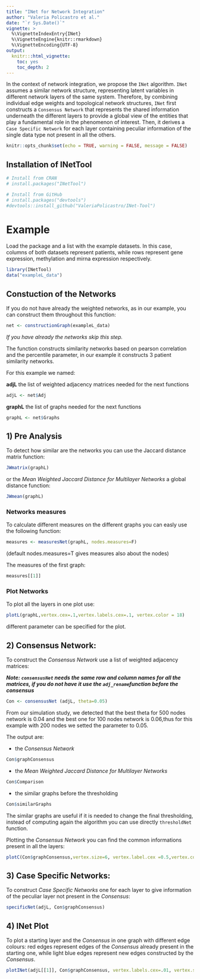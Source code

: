 ```yaml
---
title: "INet for Network Integration"
author: "Valeria Policastro et al."
date: "`r Sys.Date()`"
vignette: >
  %\VignetteIndexEntry{INet}
  %\VignetteEngine{knitr::rmarkdown}
  %\VignetteEncoding{UTF-8}
output:
  knitr:::html_vignette:
    toc: yes
    toc_depth: 2
---
```


In the context of network integration, we propose the `INet` algorithm. `INet` assumes a similar network structure, representing latent variables in different network layers of the same system. Therefore, by combining individual edge weights and topological network structures, `INet` first constructs a `Consensus Network` that represents the shared information underneath the different layers to provide a global view of the entities that play a fundamental role in the phenomenon of interest. Then, it derives a `Case Specific Network` for each layer containing peculiar information of the single data type not present in all the others. 

```r
knitr::opts_chunk$set(echo = TRUE, warning = FALSE, message = FALSE)
```

## Installation of INetTool

```r
# Install from CRAN 
# install.packages("INetTool")

# Install from GitHub
# install.packages("devtools")
#devtools::install_github("ValeriaPolicastro/INet-Tool")

```

# Example

Load the package and a list with the example datasets. In this case, columns of both datasets represent patients, while rows represent gene expression, methylation and mirna expression respectively.

```r
library(INetTool)
data("exampleL_data")
```

## Constuction of the Networks

If you do not have already the weighted networks, as in our example, you can construct them throughout this function:

```r
net <- constructionGraph(exampleL_data)
```

*If you have already the networks skip this step.*

The function constructs similarity networks based on pearson correlation and the percentile parameter, in our example it constructs 3 patient similarity networks.

For this example we named:

**adjL** the list of weighted adjacency matrices needed for the next functions

```r
adjL <- net$Adj
```

**graphL** the list of graphs needed for the next functions

```r
graphL <- net$Graphs
```

## 1) Pre Analysis

To detect how similar are the networks you can use the Jaccard distance matrix function:

```r
JWmatrix(graphL)
```

or the *Mean Weighted Jaccard Distance for Multilayer Networks* a global distance function:

```r
JWmean(graphL)
```

### Networks measures

To calculate different measures on the different graphs you can easly use the following function:

```r
measures <- measuresNet(graphL, nodes.measures=F)
```

(default nodes.measures=T gives measures also about the nodes)

The measures of the first graph:

```r
measures[[1]] 
```

### Plot Networks

To plot all the layers in one plot use:

```r
plotL(graphL,vertex.cex=.1,vertex.labels.cex=.1, vertex.color = 18)
```

different parameter can be specified for the plot.

## 2) Consensus Network:

To construct the *Consensus Network* use a list of weighted adjacency matrices:

***Note: `consensusNet` needs the same row and column names for all the matrices, if you do not have it use the `adj_rename`function before the consensus***

```r
Con <- consensusNet (adjL, theta=0.05) 

```

From our simulation study, we detected that the best theta for 500 nodes network is 0.04 and the best one for 100 nodes network is 0.06,thus for this example with 200 nodes we setted the parameter to 0.05.

The output are:

-   the *Consensus Network*

```r
Con$graphConsensus 
```

-   the *Mean Weighted Jaccard Distance for Multilayer Networks*

```r
Con$Comparison
```

-   the similar graphs before the thresholding

```r
Con$similarGraphs
```

The similar graphs are useful if it is needed to change the final thresholding, instead of computing again the algorithm you can use directly `thresholdNet` function.

Plotting the *Consensus Network* you can find the common informations present in all the layers:

```r
plotC(Con$graphConsensus,vertex.size=6, vertex.label.cex =0.5,vertex.color = 18)
```

## 3) Case Specific Networks:

To construct *Case Specific Networks* one for each layer to give information of the peculiar layer not present in the *Consensus*:

```r
specificNet(adjL, Con$graphConsensus)
```

## 4) INet Plot

To plot a starting layer and the *Consensus* in one graph with different edge colours: red edges represent edges of the *Consensus* already present in the starting one, while light blue edges represent new edges constructed by the *Consensus*.

```r
plotINet(adjL[[1]], Con$graphConsensus, vertex.labels.cex=.01, vertex.size=2)
```
